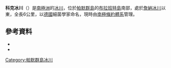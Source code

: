 {{coord|64|27|S|62|30|W|source:GNIS|display=title}}

'''科克冰川'''（{{lang-en|Koch Glacier}}）是[[南極洲|南極洲]]的[[冰川|冰川]]，位於[[帕默群島|帕默群島]]的[[布拉班特島|布拉班特島]]南部，處於[[詹納冰川|詹納冰川]]以東，全長6公里，以[[德國|德國]]細菌學家命名，現時由[[南極條約體系|南極條約體系]]管理。

==參考資料==
*{{cite gnis | type = antarid | id = 8096| name = Koch Glacier | accessdate = 2013-05-13}}
*{{usgs-gazetteer|id=8096}}

{{DEFAULTSORT:Koch Glacier}}
[[Category:帕默群島冰川|Category:帕默群島冰川]]


{{PalmerArchipelago-geo-stub}}